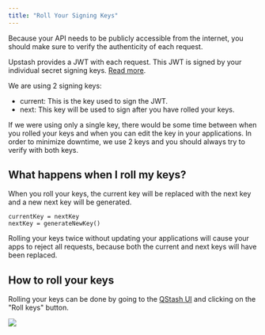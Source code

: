 ```yaml
---
title: "Roll Your Signing Keys"
---
```


Because your API needs to be publicly accessible from the internet, you should
make sure to verify the authenticity of each request.

Upstash provides a JWT with each request. This JWT is signed by your individual
secret signing keys. [Read more](/qstash/howto/signature).

We are using 2 signing keys:

- current: This is the key used to sign the JWT.
- next: This key will be used to sign after you have rolled your keys.

If we were using only a single key, there would be some time between when you
rolled your keys and when you can edit the key in your applications. In order to
minimize downtime, we use 2 keys and you should always try to verify with both
keys.

## What happens when I roll my keys?

When you roll your keys, the current key will be replaced with the next key and
a new next key will be generated.

```
currentKey = nextKey
nextKey = generateNewKey()
```

<Warning>

Rolling your keys twice without updating your applications will cause your apps
to reject all requests, because both the current and next keys will have been
replaced.

</Warning>

## How to roll your keys

Rolling your keys can be done by going to the
[QStash UI](https://console.upstash.com/qstash) and clicking on the "Roll keys"
button.

![](/img/qstash/roll_keys.png)
